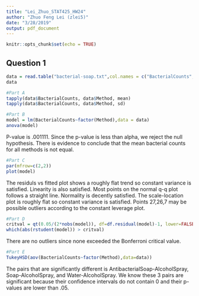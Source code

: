 ```yaml
---
title: "Lei_Zhuo_STAT425_HW24"
author: "Zhuo Feng Lei (zlei5)"
date: "3/28/2019"
output: pdf_document
---
```


```r
knitr::opts_chunk$set(echo = TRUE)
```

## Question 1 
```r
data = read.table("bacterial-soap.txt",col.names = c("BacterialCounts","Method"))
data
```

```r
#Part A
tapply(data$BacterialCounts, data$Method, mean)
tapply(data$BacterialCounts, data$Method, sd)
```

```r
#Part B
model = lm(BacterialCounts~factor(Method),data = data)
anova(model)
```
P-value is .001111. Since the p-value is less than alpha, we reject the null hypothesis. There is evidence to conclude that the mean bacterial counts for all methods is not equal.

```r
#Part C
par(mfrow=c(2,2))
plot(model)
```
The residuls vs fitted plot shows a roughly flat trend so constant variance is satisfied. Linearity is also satisfied.
Most points on the normal q-q plot follows a straight line. Normality is decently satisfied.
The scale-location plot is roughly flat so constant variance is satisfied.
Points 27,26,7 may be possible outliers according to the constant leverage plot. 
```r
#Part D
critval = qt(0.05/(2*nobs(model)), df=df.residual(model)-1, lower=FALSE)
which(abs(rstudent(model)) > critval)
```
There are no outliers since none exceeded the Bonferroni critical value.

```r
#Part E
TukeyHSD(aov(BacterialCounts~factor(Method),data=data))
```
The pairs that are significantly different is AntibacterialSoap-AlcoholSpray, Soap-AlcoholSpray, and Water-AlcoholSpray. We know these 3 pairs are significant because their confidence intervals do not contain 0 and their p-values are lower than .05. 





